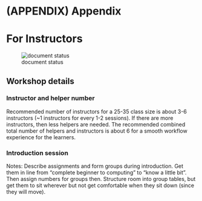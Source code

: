 # (APPENDIX) Appendix {-}

# For Instructors

![document status](https://img.shields.io/badge/document%20status-in%20progress-orange?style=flat-square)

## Workshop details

### Instructor and helper number

Recommended number of instructors for a 25-35 class size is about 3-6
instructors (~1 instructors for every 1-2 sessions). If there are more instructors,
then less helpers are needed. The recommended combined total number of helpers
and instructors is about 6 for a smooth workflow experience for the learners.

### Introduction session

Notes: Describe assignments and form groups during introduction.
Get them in line from "complete beginner to computing" to "know a little bit".
Then assign numbers for groups then. Structure room into group tables, but get 
them to sit wherever but not get comfortable when they sit down (since they will
move).
